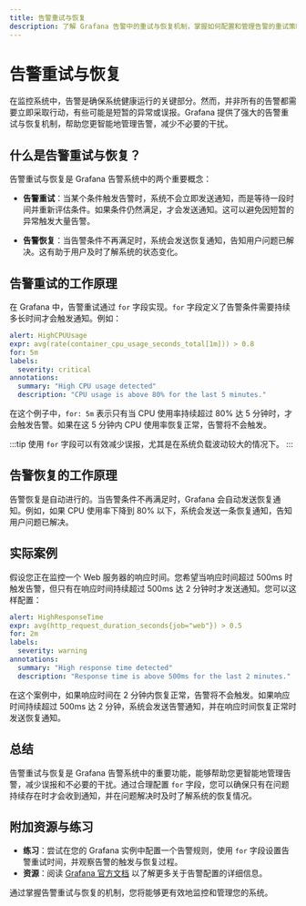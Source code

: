 ```yaml
---
title: 告警重试与恢复
description: 了解 Grafana 告警中的重试与恢复机制，掌握如何配置和管理告警的重试策略以及恢复条件。
---
```


# 告警重试与恢复

在监控系统中，告警是确保系统健康运行的关键部分。然而，并非所有的告警都需要立即采取行动，有些可能是短暂的异常或误报。Grafana 提供了强大的告警重试与恢复机制，帮助您更智能地管理告警，减少不必要的干扰。

## 什么是告警重试与恢复？

告警重试与恢复是 Grafana 告警系统中的两个重要概念：

- **告警重试**：当某个条件触发告警时，系统不会立即发送通知，而是等待一段时间并重新评估条件。如果条件仍然满足，才会发送通知。这可以避免因短暂的异常触发大量告警。
  
- **告警恢复**：当告警条件不再满足时，系统会发送恢复通知，告知用户问题已解决。这有助于用户及时了解系统的状态变化。

## 告警重试的工作原理

在 Grafana 中，告警重试通过 `for` 字段实现。`for` 字段定义了告警条件需要持续多长时间才会触发通知。例如：

```yaml
alert: HighCPUUsage
expr: avg(rate(container_cpu_usage_seconds_total[1m])) > 0.8
for: 5m
labels:
  severity: critical
annotations:
  summary: "High CPU usage detected"
  description: "CPU usage is above 80% for the last 5 minutes."
```

在这个例子中，`for: 5m` 表示只有当 CPU 使用率持续超过 80% 达 5 分钟时，才会触发告警。如果在这 5 分钟内 CPU 使用率恢复正常，告警将不会触发。

:::tip
使用 `for` 字段可以有效减少误报，尤其是在系统负载波动较大的情况下。
:::

## 告警恢复的工作原理

告警恢复是自动进行的。当告警条件不再满足时，Grafana 会自动发送恢复通知。例如，如果 CPU 使用率下降到 80% 以下，系统会发送一条恢复通知，告知用户问题已解决。

## 实际案例

假设您正在监控一个 Web 服务器的响应时间。您希望当响应时间超过 500ms 时触发告警，但只有在响应时间持续超过 500ms 达 2 分钟时才发送通知。您可以这样配置：

```yaml
alert: HighResponseTime
expr: avg(http_request_duration_seconds{job="web"}) > 0.5
for: 2m
labels:
  severity: warning
annotations:
  summary: "High response time detected"
  description: "Response time is above 500ms for the last 2 minutes."
```

在这个案例中，如果响应时间在 2 分钟内恢复正常，告警将不会触发。如果响应时间持续超过 500ms 达 2 分钟，系统会发送告警通知，并在响应时间恢复正常时发送恢复通知。

## 总结

告警重试与恢复是 Grafana 告警系统中的重要功能，能够帮助您更智能地管理告警，减少误报和不必要的干扰。通过合理配置 `for` 字段，您可以确保只有在问题持续存在时才会收到通知，并在问题解决时及时了解系统的恢复情况。

## 附加资源与练习

- **练习**：尝试在您的 Grafana 实例中配置一个告警规则，使用 `for` 字段设置告警重试时间，并观察告警的触发与恢复过程。
- **资源**：阅读 [Grafana 官方文档](https://grafana.com/docs/grafana/latest/alerting/) 以了解更多关于告警配置的详细信息。

通过掌握告警重试与恢复的机制，您将能够更有效地监控和管理您的系统。